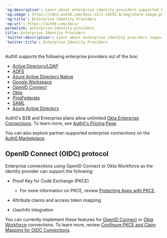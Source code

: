 ---
'og:description': Learn about enterprise identity providers supported by Auth0.
'og:image': https://cdn2.auth0.com/docs-v2/1.14553.0/img/share-image.png
'og:title': Enterprise Identity Providers
'og:url': https://auth0.com/docs/
permalink: enterprise-identity-providers
title: Enterprise Identity Providers
'twitter:description': Learn about enterprise identity providers supported by Auth0.
'twitter:title': Enterprise Identity Providers
---
Auth0 supports the following enterprise providers out of the box:

* [Active Directory/LDAP](/docs/authenticate/identity-providers/enterprise-identity-providers/active-directory-ldap)
* [ADFS](/docs/authenticate/identity-providers/enterprise-identity-providers/adfs)
* [Azure Active Directory Native](/docs/authenticate/identity-providers/enterprise-identity-providers/azure-active-directory-native)
* [Google Workspace](/docs/authenticate/identity-providers/enterprise-identity-providers/google-apps)
* [OpenID Connect](/docs/authenticate/identity-providers/enterprise-identity-providers/oidc)
* [Okta](/docs/authenticate/identity-providers/enterprise-identity-providers/okta)
* [PingFederate](/docs/authenticate/identity-providers/enterprise-identity-providers/ping-federate)
* [SAML](/docs/authenticate/identity-providers/enterprise-identity-providers/saml)
* [Azure Active Directory](/docs/authenticate/identity-providers/enterprise-identity-providers/azure-active-directory/v2)

<Callout icon="file-lines" color="#0EA5E9" iconType="regular">

Auth0's B2B and Enterprise plans allow unlimited [Okta Enterprise Connections](/docs/authenticate/identity-providers/enterprise-identity-providers/okta). To learn more, see [Auth0's Pricing Page](https://auth0.com/pricing).

</Callout>

You can also explore partner-supported enterprise connections on the [Auth0 Marketplace](https://marketplace.auth0.com/features/enterprise-connections).

## OpenID Connect (OIDC) protocol

Enterprise connections using <Tooltip tip="OpenID: Open standard for authentication that allows applications to verify users' identities without collecting and storing login information." cta="View Glossary" href="/docs/glossary?term=OpenID">OpenID</Tooltip> Connect or Okta Workforce as the <Tooltip tip="OpenID: Open standard for authentication that allows applications to verify users' identities without collecting and storing login information." cta="View Glossary" href="/docs/glossary?term=identity+provider">identity provider</Tooltip> can support the following:

* Proof Key for Code Exchange (PKCE)

  + For more information on PKCE, review [Protecting Apps with PKCE](https://www.oauth.com/oauth2-servers/pkce/).
* Attribute claims and <Tooltip tip="Access Token: Authorization credential, in the form of an opaque string or JWT, used to access an API." cta="View Glossary" href="/docs/glossary?term=access+token">access token</Tooltip> mapping
* UserInfo integration

You can currently implement these features for [OpenID Connect](/docs/authenticate/identity-providers/enterprise-identity-providers/oidc) or [Okta Workforce](/docs/authenticate/identity-providers/enterprise-identity-providers/okta) connections. To learn more, review [Configure PKCE and Claim Mapping for OIDC Connections](/docs/authenticate/identity-providers/enterprise-identity-providers/configure-pkce-claim-mapping-for-oidc).